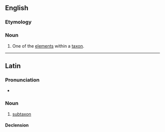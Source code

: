 ==English==

===Etymology===
{{prefix|en|sub|taxon}}

===Noun===
{{en-noun|subtaxa|s}}

# {{lb|en|taxonomy}} One of the [[elements]] within a [[taxon]].

----

==Latin==

===Pronunciation===
* {{la-IPA|subtaxon}}

===Noun===
{{la-noun|subtaxon<2>}}

# [[#English|subtaxon]]

====Declension====
{{la-ndecl|subtaxon<2>}}